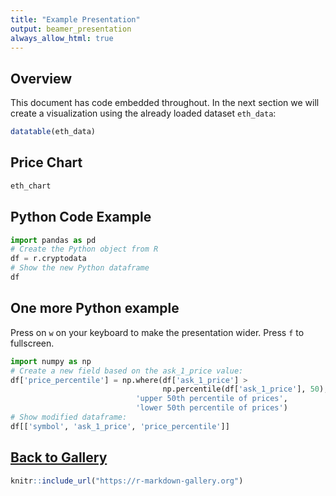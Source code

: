 ```yaml
---
title: "Example Presentation"
output: beamer_presentation
always_allow_html: true
---
```


## Overview

This document has code embedded throughout. In the next section we will create a visualization using the already loaded dataset `eth_data`:
```r
datatable(eth_data)
```

## Price Chart

```r
eth_chart
```

## Python Code Example

```python
import pandas as pd
# Create the Python object from R
df = r.cryptodata
# Show the new Python dataframe
df
```

## One more Python example

Press on `w` on your keyboard to make the presentation wider. Press `f` to fullscreen.

```python
import numpy as np
# Create a new field based on the ask_1_price value:
df['price_percentile'] = np.where(df['ask_1_price'] > 
                                  np.percentile(df['ask_1_price'], 50),
                            'upper 50th percentile of prices', 
                            'lower 50th percentile of prices')
# Show modified dataframe:
df[['symbol', 'ask_1_price', 'price_percentile']]
```

## [Back to Gallery](https://r-markdown-gallery.org)

```r
knitr::include_url("https://r-markdown-gallery.org")
```

